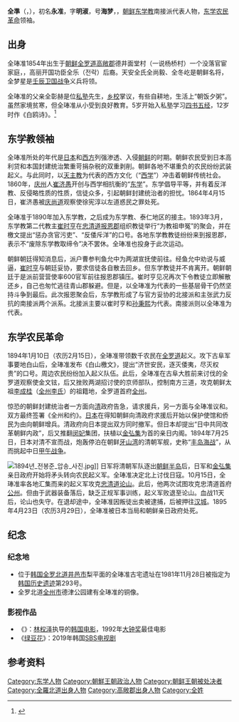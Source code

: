 {{Infobox Korean name
|img = Chunbongjun01.jpg
|caption = 全琫準
|hangul= 전봉준
|hanja ={{linktext|全|琫|準}}
|rr= Jeon Bong-jun
|mr= Chôn Pongjun / Chon Bong-joon
|hangulja=명숙
|hanjaja={{linktext|明|淑}}
|rrja=Myeongsuk
|mrja=Myôsuk
|hangulho=해몽
|hanjaho={{linktext|海|夢}}
|rrho=Haemong
|mrho=Haemong
}}
'''全{{ruby-py|琫|-{zh-cn:běng;zh-tw:ㄅㄥˇ;zh-hk:bung<sup>2</sup>}-}}準'''（{{kor|전봉준|名=南}}，{{bd|1853年||1895年|4月23日|catIdx=Jeon Bong-jun}}），初名'''永准'''，字'''明淑'''，号'''海梦'''，{{link-ko|天安全氏|천안 전씨}}，[[朝鲜王朝|朝鲜]][[东学教|东学教]]南接派代表人物，[[东学农民革命|东学农民革命]]领袖。

==出身==
{{quote box |width=18em |align=right|qalign=right |quote=<div style="text-align:left;"> 自在沙乡得意游，雪翔瘦脚独清秋。<br/>萧萧寒雨来时梦，往往渔人去后丘。<br/>许多水石非生面，阅几风霜已白头。<br/>饮啄虽烦无过分，江湖水族莫深愁。<br/> — 全琫准12岁所作《白鸥诗》{{r|传记|page=3}}</div>|}}

全琫准1854年出生于[[朝鲜王朝|朝鲜]][[全罗道|全罗道]][[高敞郡|高敞郡]]德井面堂村（一说{{link-ko|古阜郡|고부군}}杨桥村）一个没落官宦家庭，{{link-ko|天安全氏|천안 전씨}}，高丽开国功臣全乐（전락）后裔。天安全氏全尚毅、全冬屹是朝鲜名将，全梦星是[[壬辰卫国战争|壬辰卫国战争]]义兵将领。{{r|传记|大事|page1=2-3|page2=485}}

全琫准的父亲全彰赫是位[[私塾|私塾]]先生，[[乡校|乡校]]掌议，有些自耕地，生活上“朝饭夕粥”。虽然家境贫寒，但全琫准从小受到良好教育。5岁开始入私塾学习[[四书五经|四书五经]]，12岁时作《白鸥诗》。{{r|传记|大事|page1=2-3|page2=485}}<ref>{{Cite book|chapter=|url=https://books.google.de/books?id=jT5UAwAAQBAJ&pg=PT102&lpg=PT102&dq=%EB%B0%B1%EA%B5%AC%EC%8B%9C&source=bl&ots=3_vmKoWKxT&sig=ACfU3U00o-3gB0S7EOn_THiultIIxVT49g&hl=zh-CN&sa=X&ved=2ahUKEwjCgpOf1pPpAhXF-KQKHaNiDVoQ6AEwF3oECAsQAQ#v=onepage&q=%EB%B0%B1%EA%B5%AC%EC%8B%9C&f=false|publisher=시대의창|date=2013-11-10|isbn=978-89-5940-068-3|language=ko|last=김삼웅|title=녹두 전봉준 평전|first=|year=|location=|pages=}}</ref>

==东学教领袖==
全琫准所处的年代是[[日本|日本]]和[[西方世界|西方]]列强渗透、入侵[[朝鲜王朝|朝鲜]]的时期。朝鲜农民受到日本高利贷和本国封建统治繁重苛捐杂税的双重剥削。朝鲜各地不堪重负的农民纷纷武装起义{{r|大事|简史|传记|page1=479-483|page2=373-408|page3=4-6}}。与此同时，以[[天主教|天主教]]为代表的西方文化（“[[西学|西学]]”）冲击着朝鲜传统社会。1860年，[[庆州市|庆州]]人[[崔济愚|崔济愚]]开创与西学相抗衡的“[[东学|东学]]”。东学倡导平等，并有着反洋教、反侵略性质的性质，信徒众多，引起朝鲜封建统治者的担忧。1864年4月15日，崔济愚被[[庆尚道|庆尚道]]观察使徐宪淳以左道惑民之罪处死{{r|邵雍|戚其章}}。

全琫准于1890年加入东学教，之后成为东学教{{link-ko|古阜郡|고부군|古阜}}、泰仁地区的接主。1893年3月，东学教第二代教主[[崔时亨|崔时亨]]在[[忠清道|忠清道]][[报恩郡|报恩郡]]组织教徒举行“为教祖申冤”的聚会，并在檄文提出“惩办贪官污吏”、“反倭斥洋”的口号。各地东学教教徒纷纷来到报恩郡，表示不“废除东学教取缔令”决不罢休。全琫准也投身于此次运动。{{r|传记|大事|page1=8-9|page2=485}}

朝鲜朝廷得知消息后，派户曹参判鱼允中为两湖宣抚使前往。经鱼允中劝说与威逼，[[崔时亨|崔时亨]]与朝廷妥协，要求信徒各自散去回乡。但东学教徒并不肯离开。朝鲜朝廷于是派前营营使{{link-ko|洪启薰|홍계훈}}率600官军前往报恩郡镇压。崔时亨见况再次下令教徒立即解散还乡，自己也匆忙逃往青山郡躲避。但是，以全琫准为代表的一些基层骨干仍然坚持斗争到最后。此次报恩聚会后，东学教形成了与官方妥协的北接派和主张武力反抗的南接派两个派系。北接派主要以崔时亨和[[孙秉熙|孙秉熙]]为代表。南接派则以全琫准为代表。{{r|传记|大事|page1=9-10|page2=485}}

==东学农民革命==
{{Main|东学农民革命}}
1894年1月10日（农历2月15日），全琫准带领数千农民在[[全罗道|全罗道]]{{link-ko|古阜郡|고부군}}起义。攻下古阜军事要地白山后，全琫准发布《白山檄文》，提出“济世安民，逐灭倭夷，尽灭权贵”的口号。周边农民纷纷加入起义队伍。此后，全琫准在古阜{{link-ko|黄土岘战役|황토현 전투}}大胜前来讨伐的全罗道观察使金文铉，后又挫败两湖招讨使{{link-ko|洪启薰|홍계훈}}的京师部队，控制南方三道，攻克朝鲜太祖[[李成桂|李成桂]]（[[全州李氏|全州李氏]]）的祖籍地，全罗道首府[[全州市|全州]]。{{r|传记|大事|简史|page1=12-22|page2=485-488|page3=410-414}}

惊恐的朝鲜封建统治者一方面向[[清朝|清]]政府告急，请求援兵，另一方面与全琫准议和。双方最终签署《全州和约》。[[日本|日本]]在得知朝鲜向清政府求援后开始以保护使馆和侨民为由向朝鲜增兵。清政府向日本提出双方同时撤军。但日本却提出“日中共同改革朝鲜内政”，后又推翻[[明成皇后|闵妃]]集团，扶植以[[金弘集_(朝鲜)|金弘集]]为首的亲日内阁。1894年7月25日，日本对清不宣而战，炮轰停泊在朝鲜[[牙山湾|牙山湾]]{{Link-ko|豐島 (安山市)|풍도 (안산시)|豐島}}的清朝军舰，史称“[[丰岛海战|丰岛海战]]”，从而挑起中日[[甲午战争|甲午战争]]。{{r|传记|大事|简史|page1=30-31|page2=490-491|page3=420-422}}

[[File:1894년_전봉준_압송_사진.jpg|thumb]]]]
{{quote box |width=10em |align=right|qalign=right |quote=<div style="text-align:left;">
時來天地皆同力，<br />
運去英雄不自謀。<br /> 
愛民正義我無失，<br /> 
爲國丹心誰有知。<br />
— 全琫准遗诗{{r|传记|page=39}}</div>|}}
日军将清朝军队逐出[[朝鲜半岛|朝鲜半岛]]后，日军和[[金弘集_(朝鲜)|金弘集]]亲日政府开始将矛头转向农民起义军。全琫准决定北上讨伐日寇。10月15日，全琫准率各地汇集而来的起义军攻克[[忠清道|忠清道]][[论山市|论山]]。此后，他两次试图攻克忠清道首府[[公州市|公州]]。但由于武器装备落后，缺乏正规军事训练，起义军败退至论山。血战11天后，论山也失守。在退却途中，全琫准因叛徒出卖被逮捕，后被押往[[汉城|汉城]]。1895年4月23日（农历3月29日），全琫准被日本当局和朝鲜亲日政府处死。{{r|传记|大事|简史|page1=32-39|page2=491-492|page3=422-424}}

==纪念==
===纪念地===
*位于[[韩国|韩国]][[全罗北道|全罗北道]][[井邑市|井邑市]]梨平面的全琫准古宅遗址在1981年11月28日被指定为[[大韓民國指定史蹟|韩国历史遗迹]]第293号。{{r|동}}
*全罗北道[[全州市|全州市]]德津公园建有全琫准的铜像。{{r|동}}

===影视作品===
*《{{link-ko|开辟|개벽 (영화)}}》：[[林权泽|林权泽]]执导的[[韩国电影|韩国电影]]，1992年[[大钟奖|大钟奖]]最佳电影
*《[[绿豆花|绿豆花]]》：2019年韩国[[SBS_(韓國)|SBS]][[韩国电视剧|电视剧]]

==参考资料==
{{Reflist|30em|refs=
<ref name="传记">{{cite book | author = 陈显泗 | coauthors =杨昭全  | title =《朝鲜近代农民革命领袖全琫準》 | date =1985年 | location =北京 | publisher = 商务印书馆  | ISBN =  }}</ref>
<ref name="大事">{{cite book |author=朱庭光 主编  |coauthors=  |title=《外国历史大事集*近代部分*第三分册》 |year=2017年3月 |publisher=中国社会科学出版社 |location=北京 |isbn= 978-7-5161-9653-3  }}</ref>
<ref name="简史">{{cite book |author=朴真奭 |coauthors=姜孟山 朴文一 金光洙 高敬洙 |title=《朝鲜简史》 |year=1997年 |publisher=延边大学出版社 |location=延吉 |isbn=7-5634-0990-4  }}</ref>
<ref name="邵雍">{{cite journal |title= 朝鲜东学党反洋教原因初探 |author=邵雍 | coauthors =  |journal=《韩国研究论丛》 |date=1999年 }}</ref>
<ref name="戚其章">{{cite journal |title=朝鲜东学道和东学党起义 |author=戚其章 | coauthors = |journal=《历史教学》 |date=1989年03期  }}</ref>
<ref name="동">{{cite web |title=한국의 동학농민혁명 기념사업 |URL=http://www.e-donghak.or.kr/bbs/dataimg/hs1205.pdf |publisher=동학농민혁명 |accessdate=2020-04-11 |archive-date=2020-11-04 |archive-url=https://web.archive.org/web/20201104193019/http://www.e-donghak.or.kr/bbs/dataimg/hs1205.pdf |dead-url=no }}</ref>
}}



{{DEFAULTSORT:Jeon Bong-jun}}
[[Category:东学人物|Category:东学人物]]
[[Category:朝鮮王朝政治人物|Category:朝鮮王朝政治人物]]
[[Category:朝鲜王朝被处决者|Category:朝鲜王朝被处决者]]
[[Category:全羅北道出身人物|Category:全羅北道出身人物]]
[[Category:高敞郡出身人物|Category:高敞郡出身人物]]
[[Category:全姓|Category:全姓]]